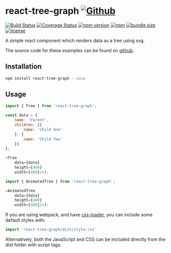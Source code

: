 
<Meta title="Introduction"/>

# react-tree-graph [![Github](https://img.shields.io/github/stars/jpb12/react-tree-graph?style=social)](https://github.com/jpb12/react-tree-graph)

[![Build Status](https://img.shields.io/github/actions/workflow/status/jpb12/react-tree-graph/build.yml)](https://github.com/jpb12/react-tree-graph/actions/workflows/build.yml?query=branch%3Amaster) [![Coverage Status](https://coveralls.io/repos/github/jpb12/react-tree-graph/badge.svg?branch=master)](https://coveralls.io/github/jpb12/react-tree-graph?branch=master) [![npm version](https://img.shields.io/npm/v/react-tree-graph.svg)](https://www.npmjs.com/package/react-tree-graph) [![npm](https://img.shields.io/npm/dt/react-tree-graph.svg)](https://www.npmjs.com/package/react-tree-graph) [![bundle size](https://img.shields.io/bundlephobia/minzip/react-tree-graph)](https://bundlephobia.com/result?p=react-tree-graph) [![license](https://img.shields.io/npm/l/react-tree-graph)](https://github.com/jpb12/react-tree-graph/blob/master/LICENSE)

A simple react component which renders data as a tree using svg.

The source code for these examples can be found on [github](https://github.com/jpb12/react-tree-graph/tree/master/.storybook/stories).

## Installation

```sh
npm install react-tree-graph --save
```

## Usage

```javascript
import { Tree } from 'react-tree-graph';

const data = {
	name: 'Parent',
	children: [{
		name: 'Child One'
	}, {
		name: 'Child Two'
	}]
};

<Tree
	data={data}
	height={400}
	width={400}/>);

import { AnimatedTree } from 'react-tree-graph';

<AnimatedTree
	data={data}
	height={400}
	width={400}/>);
```

If you are using webpack, and have [css-loader](https://www.npmjs.com/package/css-loader), you can include some default styles with:

```javascript
import 'react-tree-graph/dist/style.css'
```

Alternatively, both the JavaScript and CSS can be included directly from the dist folder with script tags.